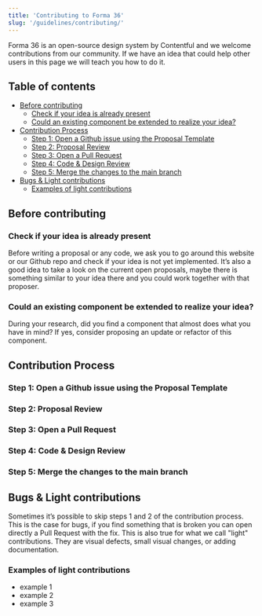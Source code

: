```yaml
---
title: 'Contributing to Forma 36'
slug: '/guidelines/contributing/'
---
```


Forma 36 is an open-source design system by Contentful and we welcome contributions from our community.
If we have an idea that could help other users in this page we will teach you how to do it.

## Table of contents

- [Before contributing](#before-contributing)
  - [Check if your idea is already present](#check-if-your-idea-is-already-present)
  - [Could an existing component be extended to realize your idea?](#could-an-existing-component-be-extended-to-realize-your-idea)
- [Contribution Process](#contribution-process)
  - [Step 1: Open a Github issue using the Proposal Template](#step-1-open-a-github-issue-using-the-proposal-template)
  - [Step 2: Proposal Review](#step-2-proposal-review)
  - [Step 3: Open a Pull Request](#step-3-open-a-pull-request)
  - [Step 4: Code & Design Review](#step-4-code--design-review)
  - [Step 5: Merge the changes to the main branch](#step-5-merge-the-changes-to-the-main-branch)
- [Bugs & Light contributions](#bugs--light-contributions)
  - [Examples of light contributions](#examples-of-light-contributions)

## Before contributing

### Check if your idea is already present

Before writing a proposal or any code, we ask you to go around this website or our Github repo and
check if your idea is not yet implemented.
It’s also a good idea to take a look on the current open proposals,
maybe there is something similar to your idea there and you could work together with that proposer.

### Could an existing component be extended to realize your idea?

During your research, did you find a component that almost does what you have in mind?
If yes, consider proposing an update or refactor of this component.

## Contribution Process

### Step 1: Open a Github issue using the Proposal Template

### Step 2: Proposal Review

### Step 3: Open a Pull Request

### Step 4: Code & Design Review

### Step 5: Merge the changes to the main branch

## Bugs & Light contributions

Sometimes it’s possible to skip steps 1 and 2 of the contribution process.
This is the case for bugs, if you find something that is broken you can open directly a Pull Request with the fix.
This is also true for what we call "light" contributions. They are visual defects, small visual changes, or adding documentation.

### Examples of light contributions

- example 1
- example 2
- example 3
